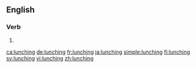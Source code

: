 ==English==

===Verb===
{{head|en|present participle}}

# {{present participle of|lunch|lang=en|nocat=1}}

[[ca:lunching]]
[[de:lunching]]
[[fr:lunching]]
[[ja:lunching]]
[[simple:lunching]]
[[fi:lunching]]
[[sv:lunching]]
[[vi:lunching]]
[[zh:lunching]]